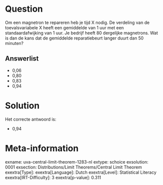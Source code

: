 Question
========

Om een magnetron te repareren heb je tijd X nodig. De verdeling van de
toevalsvariabele X heeft een gemiddelde van 1 uur met een
standaardafwijking van 1 uur. Je bedrijf heeft 80 dergelijke magnetrons.
Wat is dan de kans dat de gemiddelde reparatiebeurt langer duurt dan 50
minuten?

Answerlist
----------

* 0,06
* 0,80
* 0,83
* 0,94

Solution
========

Het correcte antwoord is: 

* 0,94

Meta-information
================
exname: uva-central-limit-theorem-1283-nl
extype: schoice
exsolution: 0001
exsection: Distributions/Limit Theorems/Central Limit Theorem
exextra[Type]: 
exextra[Language]: Dutch
exextra[Level]: Statistical Literacy
exextra[IRT-Difficulty]: 3
exextra[p-value]: 0.311
